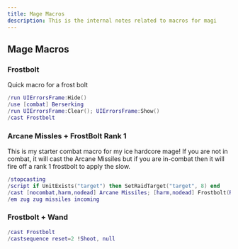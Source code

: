 ```yaml
---
title: Mage Macros
description: This is the internal notes related to macros for magi
---
```


## Mage Macros



### Frostbolt

Quick macro for a frost bolt

```lua
/run UIErrorsFrame:Hide()
/use [combat] Berserking
/run UIErrorsFrame:Clear(); UIErrorsFrame:Show()
/cast Frostbolt
```

### Arcane Missles + FrostBolt Rank 1 

This is my starter combat macro for my ice hardcore mage!
If you are not in combat, it will cast the Arcane Missiles but if you are in-combat then it will fire off a rank 1 frostbolt to apply the slow.

```lua
/stopcasting
/script if UnitExists("target") then SetRaidTarget("target", 8) end
/cast [nocombat,harm,nodead] Arcane Missiles; [harm,nodead] Frostbolt(Rank 1)
/em zug zug missiles incoming
```

### Frostbolt + Wand

```lua
/cast Frostbolt
/castsequence reset=2 !Shoot, null
```
